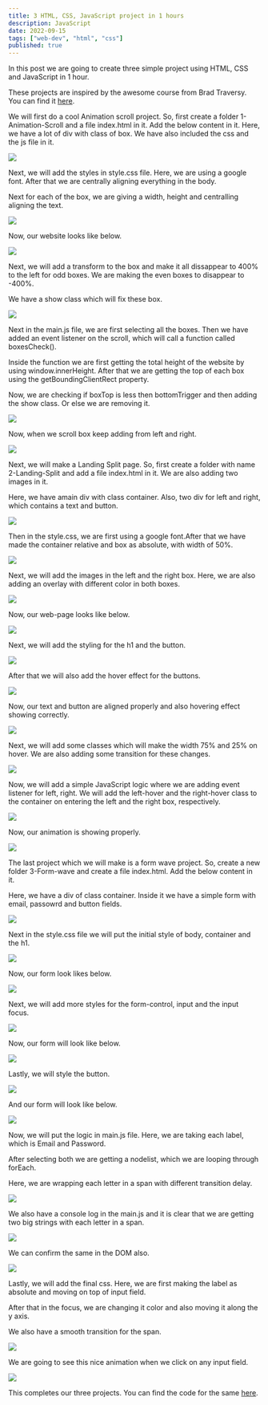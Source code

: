 ```yaml
---
title: 3 HTML, CSS, JavaScript project in 1 hours
description: JavaScript
date: 2022-09-15
tags: ["web-dev", "html", "css"]
published: true
---
```


In this post we are going to create three simple project using HTML, CSS and JavaScript in 1 hour.

These projects are inspired by the awesome course from Brad Traversy. You can find it [here](https://www.udemy.com/course/50-projects-50-days/).

We will first do a cool Animation scroll project. So, first create a folder 1-Animation-Scroll and a file index.html in it. Add the below content in it. Here, we have a lot of div with class of box. We have also included the css and the js file in it.

![](https://res.cloudinary.com/dxkxvfo2o/image/upload/v1750938978/22-Jun-25/html-css-js/1_vcbutr.webp)

Next, we will add the styles in style.css file. Here, we are using a google font. After that we are centrally aligning everything in the body.

Next for each of the box, we are giving a width, height and centralling aligning the text.

![](https://res.cloudinary.com/dxkxvfo2o/image/upload/v1750938977/22-Jun-25/html-css-js/2_eodmtn.webp)

Now, our website looks like below.

![](https://res.cloudinary.com/dxkxvfo2o/image/upload/v1750938975/22-Jun-25/html-css-js/3_ftrsdx.webp)

Next, we will add a transform to the box and make it all dissappear to 400% to the left for odd boxes. We are making the even boxes to disappear to -400%.

We have a show class which will fix these box.

![](https://res.cloudinary.com/dxkxvfo2o/image/upload/v1750938973/22-Jun-25/html-css-js/4_zp6vfy.webp)

Next in the main.js file, we are first selecting all the boxes. Then we have added an event listener on the scroll, which will call a function called boxesCheck().

Inside the function we are first getting the total height of the website by using window.innerHeight. After that we are getting the top of each box using the getBoundingClientRect property.

Now, we are checking if boxTop is less then bottomTrigger and then adding the show class. Or else we are removing it.

![](https://res.cloudinary.com/dxkxvfo2o/image/upload/v1750938973/22-Jun-25/html-css-js/5_o1qdvh.webp)

Now, when we scroll box keep adding from left and right.

![](https://res.cloudinary.com/dxkxvfo2o/image/upload/v1750938972/22-Jun-25/html-css-js/6_pxnwnc.gif)

Next, we will make a Landing Split page. So, first create a folder with name 2-Landing-Split and add a file index.html in it. We are also adding two images in it.

Here, we have amain div with class container. Also, two div for left and right, which contains a text and button.

![](https://res.cloudinary.com/dxkxvfo2o/image/upload/v1750938970/22-Jun-25/html-css-js/7_odd9pu.webp)

Then in the style.css, we are first using a google font.After that we have made the container relative and box as absolute, with width of 50%.

![](https://res.cloudinary.com/dxkxvfo2o/image/upload/v1750938969/22-Jun-25/html-css-js/8_ygk27b.webp)

Next, we will add the images in the left and the right box. Here, we are also adding an overlay with different color in both boxes.

![](https://res.cloudinary.com/dxkxvfo2o/image/upload/v1750938968/22-Jun-25/html-css-js/9_g07sp9.webp)

Now, our web-page looks like below.

![](https://res.cloudinary.com/dxkxvfo2o/image/upload/v1750938966/22-Jun-25/html-css-js/10_zm1kp5.webp)

Next, we will add the styling for the h1 and the button.

![](https://res.cloudinary.com/dxkxvfo2o/image/upload/v1750938966/22-Jun-25/html-css-js/11_li3g6u.webp)

After that we will also add the hover effect for the buttons.

![](https://res.cloudinary.com/dxkxvfo2o/image/upload/v1750938965/22-Jun-25/html-css-js/12_oqtqdl.webp)

Now, our text and button are aligned properly and also hovering effect showing correctly.

![](https://res.cloudinary.com/dxkxvfo2o/image/upload/v1750938964/22-Jun-25/html-css-js/13_z3cdlo.webp)

Next, we will add some classes which will make the width 75% and 25% on hover. We are also adding some transition for these changes.

![](https://res.cloudinary.com/dxkxvfo2o/image/upload/v1750938962/22-Jun-25/html-css-js/14_mxl5fu.webp)

Now, we will add a simple JavaScript logic where we are adding event listener for left, right. We will add the left-hover and the right-hover class to the container on entering the left and the right box, respectively.

![](https://res.cloudinary.com/dxkxvfo2o/image/upload/v1750938962/22-Jun-25/html-css-js/15_w1csbp.webp)

Now, our animation is showing properly.

![](https://res.cloudinary.com/dxkxvfo2o/image/upload/v1750938982/22-Jun-25/html-css-js/16_nixbah.gif)

The last project which we will make is a form wave project. So, create a new folder 3-Form-wave and create a file index.html. Add the below content in it.

Here, we have a div of class container. Inside it we have a simple form with email, passowrd and button fields.

![](https://res.cloudinary.com/dxkxvfo2o/image/upload/v1750938962/22-Jun-25/html-css-js/17_owfyh1.webp)

Next in the style.css file we will put the initial style of body, container and the h1.

![](https://res.cloudinary.com/dxkxvfo2o/image/upload/v1750938960/22-Jun-25/html-css-js/18_fnfs1a.webp)

Now, our form look likes below.

![](https://res.cloudinary.com/dxkxvfo2o/image/upload/v1750938959/22-Jun-25/html-css-js/19_rk6mmk.webp)

Next, we will add more styles for the form-control, input and the input focus.

![](https://res.cloudinary.com/dxkxvfo2o/image/upload/v1750938958/22-Jun-25/html-css-js/20_cdtwlo.webp)

Now, our form will look like below.

![](https://res.cloudinary.com/dxkxvfo2o/image/upload/v1750938957/22-Jun-25/html-css-js/21_hdnxda.webp)

Lastly, we will style the button.

![](https://res.cloudinary.com/dxkxvfo2o/image/upload/v1750938956/22-Jun-25/html-css-js/22_hg0itr.webp)

And our form will look like below.

![](https://res.cloudinary.com/dxkxvfo2o/image/upload/v1750938955/22-Jun-25/html-css-js/23_kh6wti.webp)

Now, we will put the logic in main.js file. Here, we are taking each label, which is Email and Password.

After selecting both we are getting a nodelist, which we are looping through forEach.

Here, we are wrapping each letter in a span with different transition delay.

![](https://res.cloudinary.com/dxkxvfo2o/image/upload/v1750938954/22-Jun-25/html-css-js/24_txc0za.webp)

We also have a console log in the main.js and it is clear that we are getting two big strings with each letter in a span.

![](https://res.cloudinary.com/dxkxvfo2o/image/upload/v1750938953/22-Jun-25/html-css-js/25_nphtz9.webp)

We can confirm the same in the DOM also.

![](https://res.cloudinary.com/dxkxvfo2o/image/upload/v1750938953/22-Jun-25/html-css-js/26_tizht6.webp)

Lastly, we will add the final css. Here, we are first making the label as absolute and moving on top of input field.

After that in the focus, we are changing it color and also moving it along the y axis.

We also have a smooth transition for the span.

![](https://res.cloudinary.com/dxkxvfo2o/image/upload/v1750938953/22-Jun-25/html-css-js/27_pbvct3.webp)

We are going to see this nice animation when we click on any input field.

![](https://res.cloudinary.com/dxkxvfo2o/image/upload/v1750938954/22-Jun-25/html-css-js/28_cygl26.gif)

This completes our three projects. You can find the code for the same [here](https://github.com/nabendu82/JavaScript-Projects).
